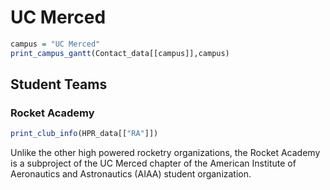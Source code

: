 # UC Merced

```r
campus = "UC Merced"
print_campus_gantt(Contact_data[[campus]],campus)

```

## Student Teams

### Rocket Academy

```r

print_club_info(HPR_data[["RA"]])


```

Unlike the other high powered rocketry organizations, the Rocket Academy is a subproject of the UC Merced chapter of the American Institute of Aeronautics and Astronautics (AIAA) student organization.  

<!-- 


## School of Engineering
The UC Merced School of Engineering plays a role in the allocation of space for most of the engineering groups at UC Merced. Most of the space allocated for engineering student groups is at the UC Merced Castle Facility, an off-campus facility located 10 miles from the main campus. The remote facility, comprising of two buildings, provides significant space - while the buildings were used to capacity in the beginning years of UC Merced, there are ample available research spaces following the completion of the UC Merced 2020 Project that doubled the size of the campus. However, this space is The space used for the Rocket Academy is under the informal control of their PI, Dr. YangQuan Chen, who's official lab space is adjacent to. 



## Vanguard

The Vanguard Engineering Society is a group comprised of the Presidents of each of the recognized Engineering Professional Organizations at UC Merced. Similar to an Engineering Student Council, Vanguard receives funds (between \$20K-$30K) from the School of Engineering, and is responsible for allocating the funds responsibly to each of the organizations. While Vanguard is recognized as an organization at UC Merced, it is not a Registered Student Organization under the Office of Student Involvement.





## Risk Services

UC Merced is the newest UC school, founded in 2005. Due to its age, it lacks the historical alumni support for student organizations. As a result, the early leaders of UC Merced pledged financial support for student organizations. Unlike at other campuses, Registered Campus Organizations started out as covered under the UC's self-insurance policies. There has been a process to slowly move the RCOs out of the UC's coverage and onto their own, but some remain heavily financial supported.

AIAA provides UC Merced Risk Services with an annual briefing of their activities (including RA).



-->